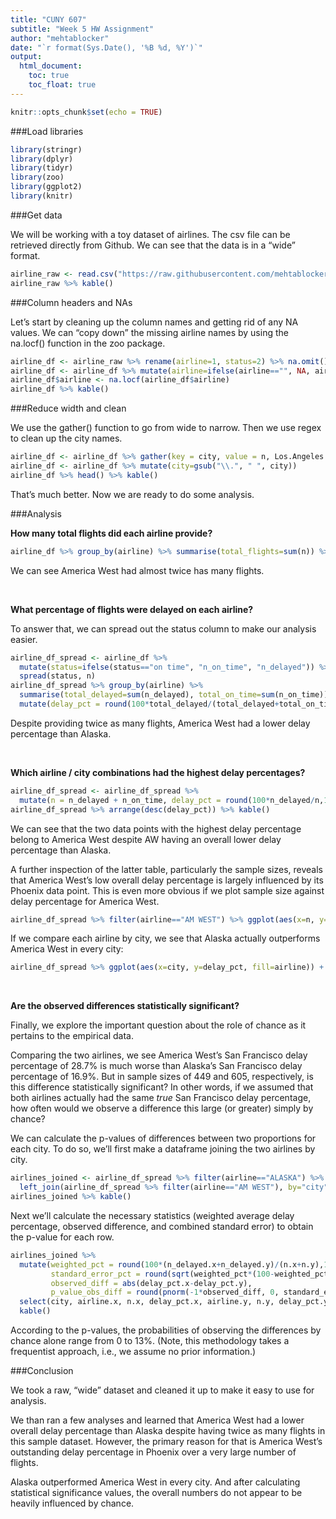 ---
title: "CUNY 607"
subtitle: "Week 5 HW Assignment"
author: "mehtablocker"
date: "`r format(Sys.Date(), '%B %d, %Y')`"
output:
  html_document:
    toc: true
    toc_float: true
---

<style type="text/css">
h3 {
  color: DarkBlue;
}
</style>

```{r setup, include=FALSE}
knitr::opts_chunk$set(echo = TRUE)

```

  
###Load libraries

```{r libraries, message=FALSE}

library(stringr)
library(dplyr)
library(tidyr)
library(zoo)
library(ggplot2)
library(knitr)
```

###Get data

We will be working with a toy dataset of airlines. The csv file can be retrieved directly from Github. We can see that the data is in a "wide" format.

```{r get_data}
airline_raw <- read.csv("https://raw.githubusercontent.com/mehtablocker/cuny_607/master/airlines_HW_5.csv", stringsAsFactors = F)
airline_raw %>% kable()
```

###Column headers and NAs

Let's start by cleaning up the column names and getting rid of any NA values. We can "copy down" the missing airline names by using the na.locf() function in the zoo package.

```{r column_na}
airline_df <- airline_raw %>% rename(airline=1, status=2) %>% na.omit()
airline_df <- airline_df %>% mutate(airline=ifelse(airline=="", NA, airline))
airline_df$airline <- na.locf(airline_df$airline)
airline_df %>% kable()
```

###Reduce width and clean

We use the gather() function to go from wide to narrow. Then we use regex to clean up the city names.

```{r reduce_width}
airline_df <- airline_df %>% gather(key = city, value = n, Los.Angeles:Seattle)
airline_df <- airline_df %>% mutate(city=gsub("\\.", " ", city))
airline_df %>% head() %>% kable()
```

That's much better. Now we are ready to do some analysis.

###Analysis

**How many total flights did each airline provide?**

```{r total_flights}
airline_df %>% group_by(airline) %>% summarise(total_flights=sum(n)) %>% kable()
```

We can see America West had almost twice has many flights.

<br>

**What percentage of flights were delayed on each airline? **

To answer that, we can spread out the status column to make our analysis easier.

```{r delay_pct}
airline_df_spread <- airline_df %>% 
  mutate(status=ifelse(status=="on time", "n_on_time", "n_delayed")) %>% 
  spread(status, n)
airline_df_spread %>% group_by(airline) %>% 
  summarise(total_delayed=sum(n_delayed), total_on_time=sum(n_on_time)) %>% ungroup() %>% 
  mutate(delay_pct = round(100*total_delayed/(total_delayed+total_on_time),1)) %>% kable()
```

Despite providing twice as many flights, America West had a lower delay percentage than Alaska.

<br>

**Which airline / city combinations had the highest delay percentages?**

```{r airline_city_delays}
airline_df_spread <- airline_df_spread %>% 
  mutate(n = n_delayed + n_on_time, delay_pct = round(100*n_delayed/n,1))
airline_df_spread %>% arrange(desc(delay_pct)) %>% kable()
```

We can see that the two data points with the highest delay percentage belong to America West despite AW having an overall lower delay percentage than Alaska.

A further inspection of the latter table, particularly the sample sizes, reveals that America West's low overall delay percentage is largely influenced by its Phoenix data point. This is even more obvious if we plot sample size against delay percentage for America West.

```{r plot_AW}
airline_df_spread %>% filter(airline=="AM WEST") %>% ggplot(aes(x=n, y=delay_pct))+geom_point()
```

If we compare each airline by city, we see that Alaska actually outperforms America West in every city:

```{r barplot_compare}
airline_df_spread %>% ggplot(aes(x=city, y=delay_pct, fill=airline)) + geom_bar(stat="identity", position=position_dodge())
```

<br>

**Are the observed differences statistically significant?**

Finally, we explore the important question about the role of chance as it pertains to the empirical data.

Comparing the two airlines, we see America West's San Francisco delay percentage of 28.7% is much worse than Alaska's San Francisco delay percentage of 16.9%. But in sample sizes of 449 and 605, respectively, is this difference statistically significant? In other words, if we assumed that both airlines actually had the same *true* San Francisco delay percentage, how often would we observe a difference this large (or greater) simply by chance? 

We can calculate the p-values of differences between two proportions for each city. To do so, we'll first make a dataframe joining the two airlines by city.

```{r join_airlines}
airlines_joined <- airline_df_spread %>% filter(airline=="ALASKA") %>% 
  left_join(airline_df_spread %>% filter(airline=="AM WEST"), by="city")
airlines_joined %>% kable()
```

Next we'll calculate the necessary statistics (weighted average delay percentage, observed difference, and combined standard error) to obtain the p-value for each row.

```{r p_val}
airlines_joined %>% 
  mutate(weighted_pct = round(100*(n_delayed.x+n_delayed.y)/(n.x+n.y),1), 
         standard_error_pct = round(sqrt(weighted_pct*(100-weighted_pct)/n.x+weighted_pct*(100-weighted_pct)/n.y),2), 
         observed_diff = abs(delay_pct.x-delay_pct.y), 
         p_value_obs_diff = round(pnorm(-1*observed_diff, 0, standard_error_pct)*2, 2)) %>% 
  select(city, airline.x, n.x, delay_pct.x, airline.y, n.y, delay_pct.y, observed_diff, p_value_obs_diff) %>% 
  kable()
```

According to the p-values, the probabilities of observing the differences by chance alone range from 0 to 13%. (Note, this methodology takes a frequentist approach, i.e., we assume no prior information.)

###Conclusion

We took a raw, "wide" dataset and cleaned it up to make it easy to use for analysis.

We than ran a few analyses and learned that America West had a lower overall delay percentage than Alaska despite having twice as many flights in this sample dataset. However, the primary reason for that is America West's outstanding delay percentage in Phoenix over a very large number of flights.

Alaska outperformed America West in every city. And after calculating statistical significance values, the overall numbers do not appear to be heavily influenced by chance.